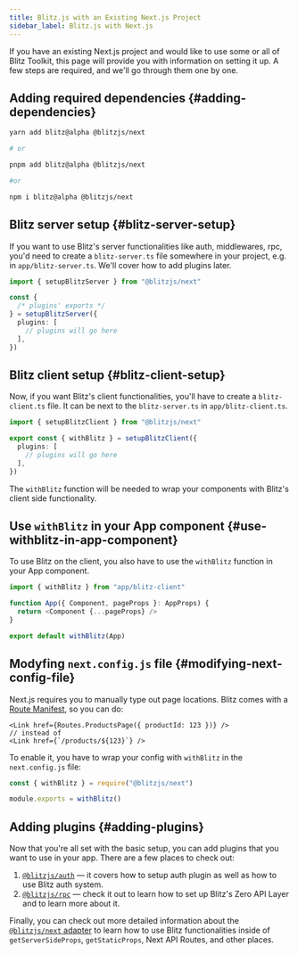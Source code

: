 ```yaml
---
title: Blitz.js with an Existing Next.js Project
sidebar_label: Blitz.js with Next.js
---
```


If you have an existing Next.js project and would like to use some or all
of Blitz Toolkit, this page will provide you with information on setting
it up. A few steps are required, and we'll go through them one by one.

## Adding required dependencies {#adding-dependencies}

```sh
yarn add blitz@alpha @blitzjs/next

# or

pnpm add blitz@alpha @blitzjs/next

#or

npm i blitz@alpha @blitzjs/next
```

## Blitz server setup {#blitz-server-setup}

If you want to use Blitz's server functionalities like auth, middlewares,
rpc, you'd need to create a `blitz-server.ts` file somewhere in your
project, e.g. in `app/blitz-server.ts`. We'll cover how to add plugins
later.

```ts
import { setupBlitzServer } from "@blitzjs/next"

const {
  /* plugins' exports */
} = setupBlitzServer({
  plugins: [
    // plugins will go here
  ],
})
```

## Blitz client setup {#blitz-client-setup}

Now, if you want Blitz's client functionalities, you'll have to create a
`blitz-client.ts` file. It can be next to the `blitz-server.ts` in
`app/blitz-client.ts`.

```ts
import { setupBlitzClient } from "@blitzjs/next"

export const { withBlitz } = setupBlitzClient({
  plugins: [
    // plugins will go here
  ],
})
```

The `withBlitz` function will be needed to wrap your components with
Blitz's client side functionality.

## Use `withBlitz` in your App component {#use-withblitz-in-app-component}

To use Blitz on the client, you also have to use the `withBlitz` function
in your App component.

```ts
import { withBlitz } from "app/blitz-client"

function App({ Component, pageProps }: AppProps) {
  return <Component {...pageProps} />
}

export default withBlitz(App)
```

## Modyfing `next.config.js` file {#modifying-next-config-file}

Next.js requires you to manually type out page locations. Blitz comes with
a [Route Manifest](./route-manifest), so you can do:

```tsx
<Link href={Routes.ProductsPage({ productId: 123 })} />
// instead of
<Link href={`/products/${123}`} />
```

To enable it, you have to wrap your config with `withBlitz` in the
`next.config.js` file:

```js
const { withBlitz } = require("@blitzjs/next")

module.exports = withBlitz()
```

## Adding plugins {#adding-plugins}

Now that you're all set with the basic setup, you can add plugins that you
want to use in your app. There are a few places to check out:

1. [`@blitzjs/auth`](./auth-setup) — it covers how to setup auth plugin as
   well as how to use Blitz auth system.
2. [`@blitzjs/rpc`](./rpc-setup) — check it out to learn how to set up
   Blitz's Zero API Layer and to learn more about it.

Finally, you can check out more detailed information about the
[`@blitzjs/next` adapter](./blitz-next) to learn how to use Blitz
functionalities inside of `getServerSideProps`, `getStaticProps`, Next API
Routes, and other places.
